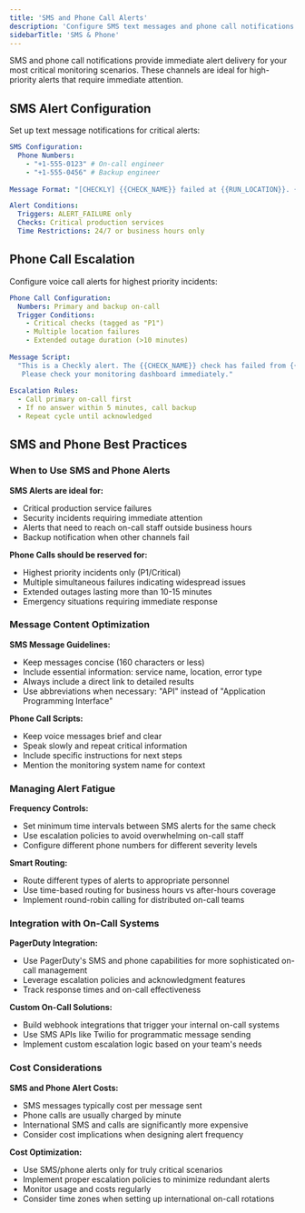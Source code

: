 ```yaml
---
title: 'SMS and Phone Call Alerts'
description: 'Configure SMS text messages and phone call notifications for critical alerts and emergency escalation'
sidebarTitle: 'SMS & Phone'
---
```


SMS and phone call notifications provide immediate alert delivery for your most critical monitoring scenarios. These channels are ideal for high-priority alerts that require immediate attention.

## SMS Alert Configuration

Set up text message notifications for critical alerts:

```yaml
SMS Configuration:
  Phone Numbers:
    - "+1-555-0123" # On-call engineer
    - "+1-555-0456" # Backup engineer
  
Message Format: "[CHECKLY] {{CHECK_NAME}} failed at {{RUN_LOCATION}}. {{RESULT_LINK}}"

Alert Conditions:
  Triggers: ALERT_FAILURE only
  Checks: Critical production services
  Time Restrictions: 24/7 or business hours only
```

## Phone Call Escalation

Configure voice call alerts for highest priority incidents:

```yaml
Phone Call Configuration:
  Numbers: Primary and backup on-call
  Trigger Conditions:
    - Critical checks (tagged as "P1")
    - Multiple location failures
    - Extended outage duration (>10 minutes)
  
Message Script:
  "This is a Checkly alert. The {{CHECK_NAME}} check has failed from {{RUN_LOCATION}}. 
   Please check your monitoring dashboard immediately."
  
Escalation Rules:
  - Call primary on-call first
  - If no answer within 5 minutes, call backup
  - Repeat cycle until acknowledged
```

## SMS and Phone Best Practices

### When to Use SMS and Phone Alerts

**SMS Alerts are ideal for:**
- Critical production service failures
- Security incidents requiring immediate attention
- Alerts that need to reach on-call staff outside business hours
- Backup notification when other channels fail

**Phone Calls should be reserved for:**
- Highest priority incidents only (P1/Critical)
- Multiple simultaneous failures indicating widespread issues
- Extended outages lasting more than 10-15 minutes
- Emergency situations requiring immediate response

### Message Content Optimization

**SMS Message Guidelines:**
- Keep messages concise (160 characters or less)
- Include essential information: service name, location, error type
- Always include a direct link to detailed results
- Use abbreviations when necessary: "API" instead of "Application Programming Interface"

**Phone Call Scripts:**
- Keep voice messages brief and clear
- Speak slowly and repeat critical information
- Include specific instructions for next steps
- Mention the monitoring system name for context

### Managing Alert Fatigue

**Frequency Controls:**
- Set minimum time intervals between SMS alerts for the same check
- Use escalation policies to avoid overwhelming on-call staff
- Configure different phone numbers for different severity levels

**Smart Routing:**
- Route different types of alerts to appropriate personnel
- Use time-based routing for business hours vs after-hours coverage
- Implement round-robin calling for distributed on-call teams

### Integration with On-Call Systems

**PagerDuty Integration:**
- Use PagerDuty's SMS and phone capabilities for more sophisticated on-call management
- Leverage escalation policies and acknowledgment features
- Track response times and on-call effectiveness

**Custom On-Call Solutions:**
- Build webhook integrations that trigger your internal on-call systems
- Use SMS APIs like Twilio for programmatic message sending
- Implement custom escalation logic based on your team's needs

### Cost Considerations

**SMS and Phone Alert Costs:**
- SMS messages typically cost per message sent
- Phone calls are usually charged by minute
- International SMS and calls are significantly more expensive
- Consider cost implications when designing alert frequency

**Cost Optimization:**
- Use SMS/phone alerts only for truly critical scenarios
- Implement proper escalation policies to minimize redundant alerts
- Monitor usage and costs regularly
- Consider time zones when setting up international on-call rotations